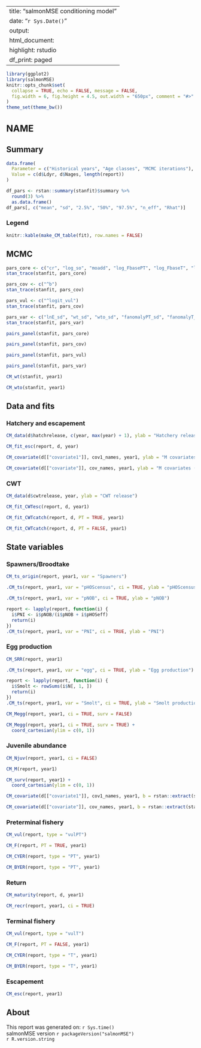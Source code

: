 
---
title: "salmonMSE conditioning model"
date: "`r Sys.Date()`"
output:
  html_document:
    highlight: rstudio
    df_print: paged
---

<style type="text/css">
h1 { /* Header 1 */
  font-size: 24px;
}
</style>

```r
library(ggplot2)
library(salmonMSE)
knitr::opts_chunk$set(
  collapse = TRUE, echo = FALSE, message = FALSE,
  fig.width = 6, fig.height = 4.5, out.width = "650px", comment = "#>"
)
theme_set(theme_bw())
```

# NAME {.tabset}

## Summary

```r
data.frame(
  Parameter = c("Historical years", "Age classes", "MCMC iterations"),
  Value = c(d$Ldyr, d$Nages, length(report))
)
```

```r
df_pars <- rstan::summary(stanfit)$summary %>%
  round(3) %>%
  as.data.frame()
df_pars[, c("mean", "sd", "2.5%", "50%", "97.5%", "n_eff", "Rhat")]
```

### Legend

```r
knitr::kable(make_CM_table(fit), row.names = FALSE)
```

## MCMC

```r
pars_core <- c("cr", "log_so", "moadd", "log_FbasePT", "log_FbaseT", "lp")
stan_trace(stanfit, pars_core)
```

```r
pars_cov <- c("^b")
stan_trace(stanfit, pars_cov)
```

```r
pars_vul <- c("^logit_vul")
stan_trace(stanfit, pars_cov)
```

```r
pars_var <- c("lnE_sd", "wt_sd", "wto_sd", "fanomalyPT_sd", "fanomalyT_sd", "sd_matt")
stan_trace(stanfit, pars_var)
```

```r
pairs_panel(stanfit, pars_core)
```

```r
pairs_panel(stanfit, pars_cov)
```

```r
pairs_panel(stanfit, pars_vul)
```

```r
pairs_panel(stanfit, pars_var)
```

```r
CM_wt(stanfit, year1)
```

```r
CM_wto(stanfit, year1)
```

## Data and fits {.tabset}

### Hatchery and escapement

```r
CM_data(d$hatchrelease, c(year, max(year) + 1), ylab = "Hatchery release")
```

```r
CM_fit_esc(report, d, year)
```

```r
CM_covariate(d[["covariate1"]], cov1_names, year1, ylab = "M covariates (age 1)")
```

```r
CM_covariate(d[["covariate"]], cov_names, year1, ylab = "M covariates (age 2+)")
```

### CWT

```r
CM_data(d$cwtrelease, year, ylab = "CWT release")
```

```r
CM_fit_CWTesc(report, d, year1)
```

```r
CM_fit_CWTcatch(report, d, PT = TRUE, year1)
```

```r
CM_fit_CWTcatch(report, d, PT = FALSE, year1)
```

## State variables {.tabset}

### Spawners/Broodtake

```r
CM_ts_origin(report, year1, var = "Spawners")
```

```r
.CM_ts(report, year1, var = "pHOScensus", ci = TRUE, ylab = "pHOScensus")
```

```r
.CM_ts(report, year1, var = "pNOB", ci = TRUE, ylab = "pNOB")
```

```r
report <- lapply(report, function(i) {
  i$PNI <- i$pNOB/(i$pNOB + i$pHOSeff)
  return(i)
})
.CM_ts(report, year1, var = "PNI", ci = TRUE, ylab = "PNI")
```

### Egg production

```r
CM_SRR(report, year1)
```

```r
.CM_ts(report, year1, var = "egg", ci = TRUE, ylab = "Egg production")
```

```r
report <- lapply(report, function(i) {
  i$Smolt <- rowSums(i$N[, 1, ])
  return(i)
})
.CM_ts(report, year1, var = "Smolt", ci = TRUE, ylab = "Smolt production")
```

```r
CM_Megg(report, year1, ci = TRUE, surv = FALSE)
```

```r
CM_Megg(report, year1, ci = TRUE, surv = TRUE) +
  coord_cartesian(ylim = c(0, 1))
```

### Juvenile abundance

```r
CM_Njuv(report, year1, ci = FALSE)
```

```r
CM_M(report, year1)
```

```r
CM_surv(report, year1) +
  coord_cartesian(ylim = c(0, 1))
```

```r
CM_covariate(d[["covariate1"]], cov1_names, year1, b = rstan::extract(stanfit, "b1")[["b1"]], ylab = "Natural mortality (age 1)")
```

```r
CM_covariate(d[["covariate"]], cov_names, year1, b = rstan::extract(stanfit, "b")[["b"]], ylab = "Natural mortality (age 2+)")
```

### Preterminal fishery

```r
CM_vul(report, type = "vulPT")
```

```r
CM_F(report, PT = TRUE, year1)
```

```r
CM_CYER(report, type = "PT", year1)
```

```r
CM_BYER(report, type = "PT", year1)
```

### Return

```r
CM_maturity(report, d, year1)
```

```r
CM_recr(report, year1, ci = TRUE)
```

### Terminal fishery

```r
CM_vul(report, type = "vulT")
```

```r
CM_F(report, PT = FALSE, year1)
```

```r
CM_CYER(report, type = "T", year1)
```

```r
CM_BYER(report, type = "T", year1)
```

### Escapement

```r
CM_esc(report, year1)
```

## About

This report was generated on: `r Sys.time()`<br />
salmonMSE version `r packageVersion("salmonMSE")`<br />
`r R.version.string`
